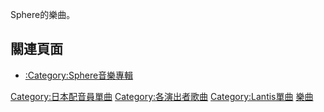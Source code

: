 Sphere的樂曲。
==關連頁面==
*[[:Category:Sphere音樂專輯|:Category:Sphere音樂專輯]]

[[Category:日本配音員單曲|Category:日本配音員單曲]]
[[Category:各演出者歌曲|Category:各演出者歌曲]]
[[Category:Lantis單曲|Category:Lantis單曲]]
[[Category:Sphere|樂曲]]